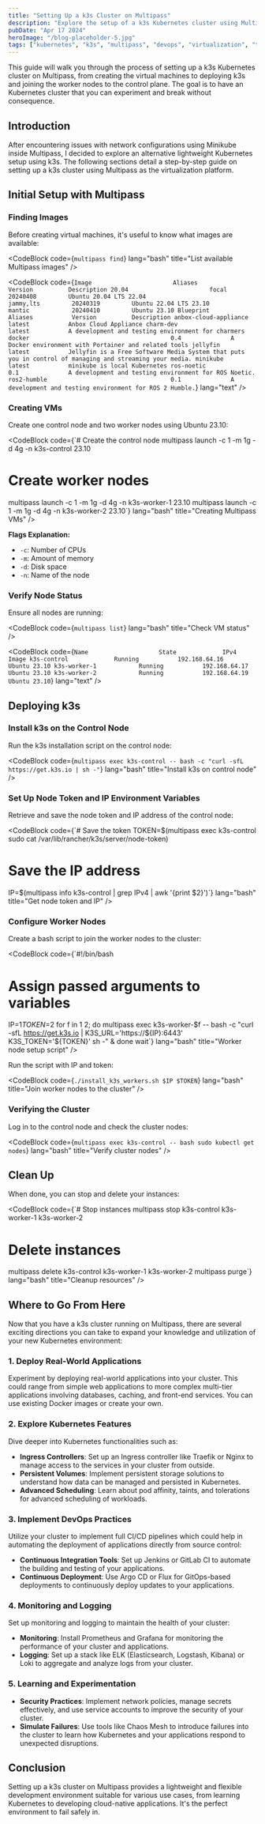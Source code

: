```yaml
---
title: "Setting Up a k3s Cluster on Multipass"
description: "Explore the setup of a k3s Kubernetes cluster using Multipass, offering a streamlined, resource-efficient environment ideal for Kubernetes experimentation and learning."
pubDate: "Apr 17 2024"
heroImage: "/blog-placeholder-5.jpg"
tags: ["kubernetes", "k3s", "multipass", "devops", "virtualization", "tutorial"]
---
```



This guide will walk you through the process of setting up a k3s Kubernetes cluster on Multipass, from creating the virtual machines to deploying k3s and joining the worker nodes to the control plane. The goal is to have an Kubernetes cluster that you can experiment and break without consequence.

## Introduction

After encountering issues with network configurations using Minikube inside Multipass, I decided to explore an alternative lightweight Kubernetes setup using k3s. The following sections detail a step-by-step guide on setting up a k3s cluster using Multipass as the virtualization platform.

## Initial Setup with Multipass

### Finding Images

Before creating virtual machines, it's useful to know what images are available:

<CodeBlock
  code={`multipass find`}
  lang="bash"
  title="List available Multipass images"
/>

<CodeBlock
  code={`Image                       Aliases           Version          Description
20.04                       focal             20240408         Ubuntu 20.04 LTS
22.04                       jammy,lts         20240319         Ubuntu 22.04 LTS
23.10                       mantic            20240410         Ubuntu 23.10
Blueprint                   Aliases           Version          Description
anbox-cloud-appliance                         latest           Anbox Cloud Appliance
charm-dev                                     latest           A development and testing environment for charmers
docker                                        0.4              A Docker environment with Portainer and related tools
jellyfin                                      latest           Jellyfin is a Free Software Media System that puts you in control of managing and streaming your media.
minikube                                      latest           minikube is local Kubernetes
ros-noetic                                    0.1              A development and testing environment for ROS Noetic.
ros2-humble                                   0.1              A development and testing environment for ROS 2 Humble.`}
  lang="text"
/>

### Creating VMs

Create one control node and two worker nodes using Ubuntu 23.10:

<CodeBlock
  code={`# Create the control node
multipass launch -c 1 -m 1g -d 4g -n k3s-control 23.10
# Create worker nodes
multipass launch -c 1 -m 1g -d 4g -n k3s-worker-1 23.10
multipass launch -c 1 -m 1g -d 4g -n k3s-worker-2 23.10`}
  lang="bash"
  title="Creating Multipass VMs"
/>

**Flags Explanation:**

- `-c`: Number of CPUs
- `-m`: Amount of memory
- `-d`: Disk space
- `-n`: Name of the node

### Verify Node Status

Ensure all nodes are running:

<CodeBlock
  code={`multipass list`}
  lang="bash"
  title="Check VM status"
/>

<CodeBlock
  code={`Name                    State             IPv4             Image
k3s-control             Running           192.168.64.16    Ubuntu 23.10
k3s-worker-1            Running           192.168.64.17    Ubuntu 23.10
k3s-worker-2            Running           192.168.64.19    Ubuntu 23.10`}
  lang="text"
/>

## Deploying k3s

### Install k3s on the Control Node

Run the k3s installation script on the control node:

<CodeBlock
  code={`multipass exec k3s-control -- bash -c "curl -sfL https://get.k3s.io | sh -"`}
  lang="bash"
  title="Install k3s on control node"
/>

### Set Up Node Token and IP Environment Variables

Retrieve and save the node token and IP address of the control node:

<CodeBlock
  code={`# Save the token
TOKEN=$(multipass exec k3s-control sudo cat /var/lib/rancher/k3s/server/node-token)
# Save the IP address
IP=$(multipass info k3s-control | grep IPv4 | awk '{print $2}')`}
  lang="bash"
  title="Get node token and IP"
/>

### Configure Worker Nodes

Create a bash script to join the worker nodes to the cluster:

<CodeBlock
  code={`#!/bin/bash
# Assign passed arguments to variables
IP=$1
TOKEN=$2
for f in 1 2; do
    multipass exec k3s-worker-$f -- bash -c "curl -sfL https://get.k3s.io | K3S_URL='https://\${IP}:6443' K3S_TOKEN='\${TOKEN}' sh -" &
done
wait`}
  lang="bash"
  title="Worker node setup script"
/>

Run the script with IP and token:

<CodeBlock
  code={`./install_k3s_workers.sh $IP $TOKEN`}
  lang="bash"
  title="Join worker nodes to the cluster"
/>

### Verifying the Cluster

Log in to the control node and check the cluster nodes:

<CodeBlock
  code={`multipass exec k3s-control -- bash
sudo kubectl get nodes`}
  lang="bash"
  title="Verify cluster nodes"
/>

## Clean Up

When done, you can stop and delete your instances:

<CodeBlock
  code={`# Stop instances
multipass stop k3s-control k3s-worker-1 k3s-worker-2
# Delete instances
multipass delete k3s-control k3s-worker-1 k3s-worker-2
multipass purge`}
  lang="bash"
  title="Cleanup resources"
/>

## Where to Go From Here

Now that you have a k3s cluster running on Multipass, there are several exciting directions you can take to expand your knowledge and utilization of your new Kubernetes environment:

### 1. **Deploy Real-World Applications**

Experiment by deploying real-world applications into your cluster. This could range from simple web applications to more complex multi-tier applications involving databases, caching, and front-end services. You can use existing Docker images or create your own.

### 2. **Explore Kubernetes Features**

Dive deeper into Kubernetes functionalities such as:

- **Ingress Controllers**: Set up an Ingress controller like Traefik or Nginx to manage access to the services in your cluster from outside.
- **Persistent Volumes**: Implement persistent storage solutions to understand how data can be managed and persisted in Kubernetes.
- **Advanced Scheduling**: Learn about pod affinity, taints, and tolerations for advanced scheduling of workloads.

### 3. **Implement DevOps Practices**

Utilize your cluster to implement full CI/CD pipelines which could help in automating the deployment of applications directly from source control:

- **Continuous Integration Tools**: Set up Jenkins or GitLab CI to automate the building and testing of your applications.
- **Continuous Deployment**: Use Argo CD or Flux for GitOps-based deployments to continuously deploy updates to your applications.

### 4. **Monitoring and Logging**

Set up monitoring and logging to maintain the health of your cluster:

- **Monitoring**: Install Prometheus and Grafana for monitoring the performance of your cluster and applications.
- **Logging**: Set up a stack like ELK (Elasticsearch, Logstash, Kibana) or Loki to aggregate and analyze logs from your cluster.

### 5. **Learning and Experimentation**

- **Security Practices**: Implement network policies, manage secrets effectively, and use service accounts to improve the security of your cluster.
- **Simulate Failures**: Use tools like Chaos Mesh to introduce failures into the cluster to learn how Kubernetes and your applications respond to unexpected disruptions.

## Conclusion

Setting up a k3s cluster on Multipass provides a lightweight and flexible development environment suitable for various use cases, from learning Kubernetes to developing cloud-native applications. It's the perfect environment to fail safely in.
